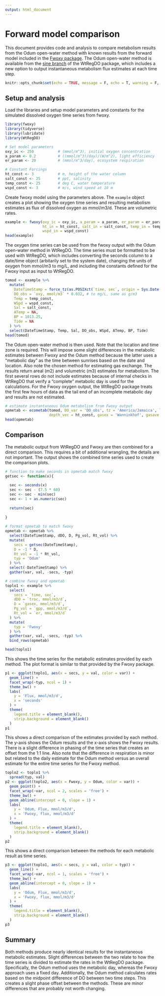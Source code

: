 ```yaml
---
output: html_document
---
```


# Forward model comparison 

This document provides code and analysis to compare metabolism results from the Odum open-water method with known results from the forward model included in the [Fwoxy package](https://github.com/jmarriola/fwoxy).  The Odum open-water method is available from the [sine branch](https://github.com/fawda123/WtRegDO/tree/sine) of the WtRegDO package, which includes a new option to output instantaneous metabolism flux estimates at each time step.  

```r
knitr::opts_chunk$set(echo = TRUE, message = F, echo = T, warning = F, fig.height = 6, fig.width = 8)
```

## Setup and analysis

Load the libraries and setup model parameters and constants for the simulated dissolved oxygen time series from fwoxy.

```r
library(fwoxy)
library(tidyverse)
library(lubridate)
library(WtRegDO)

# Set model parameters
oxy_ic <- 250           # (mmol/m^3), initial oxygen concentration
a_param <- 0.2          # ((mmol/m^3)/day)/(W/m^2), light efficiency
er_param <- 20          # (mmol/m^3/day), ecosystem respiration

# Constant Forcings
ht_const <- 3           # m, height of the water column
salt_const <- 25        # ppt, salinity
temp_const <- 25        # deg C, water temperature
wspd_const <- 3         # m/s, wind speed at 10 m
```

Create fwoxy model using the parameters above.  The `example` object creates a plot showing the oxygen time series and resulting metabolism estimates as flux of dissolved oxygen as mmol/m3/d.  These are volumetric rates.

```r
example <- fwoxy(oxy_ic = oxy_ic, a_param = a_param, er_param = er_param, 
                 ht_in = ht_const, salt_in = salt_const, temp_in = temp_const,
                 wspd_in = wspd_const)
head(example)
```

The oxygen time series can be used from the fwoxy output with the Odum open-water method in WtRegDO. The time series must be formatted to be used with WtRegDO, which includes converting the seconds column to a date/time object (arbitarily set to the system date), changing the units of oxygen from mmol/m3 to mg/L, and including the constants defined for the Fwoxy input as input to WtRegDO.  

```r
tomod <- example %>% 
  mutate(
    DateTimeStamp = force_tz(as.POSIXct(`time, sec`, origin = Sys.Date(), tz = 'UTC'), tzone = 'America/Jamaica'),
    DO_obs = `oxy, mmol/m3` * 0.032, # to mg/L, same as g/m3
    Temp = temp_const, 
    WSpd = wspd_const,
    Sal = salt_const, 
    ATemp = NA, 
    BP = 1013.25, 
    Tide = NA
  ) %>% 
  select(DateTimeStamp, Temp, Sal, DO_obs, WSpd, ATemp, BP, Tide)
head(tomod)
```

The Odum open-water method is then used.  Note that the location and time zone is required.  This will impose some slight differences in the metabolic estimates between Fwoxy and the Odum method because the latter uses a "metabolic day" as the time between sunrises based on the date and location.  Also note the chosen method for estimating gas exchange.  The results return areal (m2) and volumetric (m3) estimates for metabolism.  The first several rows do not include estimates because of internal checks in WtRegDO that verify a "complete" metabolic day is used for the calculations.  For the Fwoxy oxygen output, the WtRegDO package treats the first few hours of data as the tail end of an incomplete metabolic day and results are not estimated. 

```r
# estimate instantaneous Odum metabolism from Fwoxy output
opmetab <- ecometab(tomod, DO_var = 'DO_obs', tz = 'America/Jamaica', lat = 29.75, long = -85, depth_val = NULL, 
                    depth_vec = ht_const, gasex = 'Wanninkhof', gasave = 'instant', metab_units = 'mmol', instant = T)  
head(opmetab)
```

## Comparison

The metabolic output from WtRegDO and Fwoxy are then combined for a direct comparison. This requires a bit of additional wrangling, the details are not important.  The output shows the combined time series used to create the comparison plots. 

```r
# function to make seconds in opmetab match fwoxy
getsec <- function(x){
  
  sec <- seconds(x)
  sec <- sec - (7.5 * 60)
  sec <- sec - min(sec)
  sec <- 1 + as.numeric(sec)
  
  return(sec)
    
}
 
# format opmetab to match fwoxy
opmetab <- opmetab %>%  
  select(DateTimeStamp, dDO, D, Pg_vol, Rt_vol) %>% 
  mutate(
    secs = getsec(DateTimeStamp),
    D = -1 * D, 
    Rt_vol = -1 * Rt_vol, 
    typ = 'Odum'
  ) %>% 
  select(-DateTimeStamp) %>% 
  gather(var, val, -secs, -typ)

# combine fwoxy and opmetab
toplo1 <- example %>%
  select(
    secs = `time, sec`, 
    dDO = `troc, mmol/m3/d`, 
    D = `gasex, mmol/m3/d`,
    Pg_vol = `gpp, mmol/m3/d`,
    Rt_vol = `er, mmol/m3/d`
  ) %>% 
  mutate(
    typ = 'Fwoxy'
  ) %>% 
  gather(var, val, -secs, -typ) %>% 
  bind_rows(opmetab)

head(toplo1)
```

This shows the time series for the metabolic estimates provided by each method.  The plot format is similar to that provided by the Fwoxy package.  

```r
p1 <- ggplot(toplo1, aes(x = secs, y = val, color = var)) + 
  geom_line() +
  facet_wrap(~typ, ncol = 1) +
  theme_bw() + 
  labs(
    y = 'Flux, mmol/m3/d', 
    x = 'seconds'
  ) +
  theme(
    legend.title = element_blank(), 
    strip.background = element_blank()
  )
p1
```

This shows a direct comparison of the estimates provided by each method. The y-axis shows the Odum results and the x-axis shows the Fwoxy results.  There is a slight difference in phasing of the time series that creates an offset from the 1:1 line. Also note that the difference in respiration is minor but related to the daily estimate for the Odum method versus an overall estimate for the entire time series for the Fwoxy method.

```r
toplo2 <- toplo1 %>% 
  spread(typ, val)
p2 <- ggplot(toplo2, aes(x = Fwoxy, y = Odum, color = var)) + 
  geom_point() +
  facet_wrap(~var, ncol = 2, scales = 'free') +
  theme_bw() + 
  geom_abline(intercept = 0, slope = 1) +
  labs(
    y = 'Odum, Flux, mmol/m3/d', 
    x = 'Fwoxy, flux, mmol/m3/d'
  ) +
  theme(
    legend.title = element_blank(), 
    strip.background = element_blank()
  )
p2
```

This shows a direct comparison between the methods for each metabolic result as time series.

```r
p3 <- ggplot(toplo1, aes(x = secs, y = val, color = typ)) + 
  geom_line() +
  facet_wrap(~var, ncol = 1, scales = 'free') +
  theme_bw() + 
  geom_abline(intercept = 0, slope = 1) +
  labs(
    y = 'Odum, Flux, mmol/m3/d', 
    x = 'Fwoxy, flux, mmol/m3/d'
  ) +
  theme(
    legend.title = element_blank(), 
    strip.background = element_blank()
  )
p3
```

## Summary

Both methods produce nearly identical results for the instantaneous metabolic estimates.  Slight differences between the two relate to how the time series is divided to estimate the rates in the WtRegDO package.  Specifically, the Odum method uses the metabolic day, whereas the Fwoxy approach uses a fixed day.  Additionally, the Odum method calculates rates based on the midpoint difference of DO between two time steps.  This creates a slight phase offset between the methods.  These are minor differences that are probably not worth changing. 